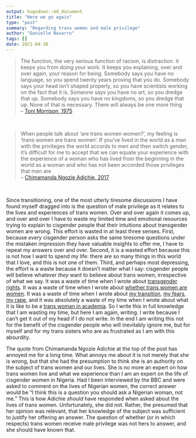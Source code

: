 ```yaml
---
output: hugodown::md_document
title: "Here we go again"
type: "post"
summary: "Regarding trans women and male privilege"
author: "Danielle Navarro"
tags: []
date: 2021-04-30
---
```


> The function, the very serious function of racism, is distraction. It keeps you from doing your work. It keeps you explaining, over and over again, your reason for being. Somebody says you have no language, so you spend twenty years proving that you do. Somebody says your head isn’t shaped properly, so you have scientists working on the fact that it is. Someone says you have no art, so you dredge that up. Somebody says you have no kingdoms, so you dredge that up. None of that is necessary. There will always be one more thing <br> -- [Toni Morrison, 1975](https://www.mackenzian.com/wp-content/uploads/2014/07/Transcript_PortlandState_TMorrison.pdf)

<br>

> When people talk about 'are trans women women?', my feeling is 'trans women are trans women'. If you've lived in the world as a man with the privileges the world accords to men and then switch gender, it's difficult for me to accept that we can equate your experience with the experience of a woman who has lived from the beginning in the world as a woman and who has not been accorded those privileges that men are <br> -- [Chimamanda Ngozie Adichie, 2017](https://www.vox.com/identities/2017/3/15/14910900/chimamanda-ngozi-adichie-transgender-women-comments-apology)

<br>

Since transitioning, one of the most utterly tiresome discussions I have found myself dragged into is the question of male privilege as it relates to the lives and experiences of trans women. Over and over again it comes up, and over and over I have to waste my limited time and emotional resources trying to explain to cisgender people that their intuitions about transgender women are wrong. This effort is wasted in at least three senses. First, because *every* cisgender person asks the same tiresome questions under the mistaken impression they have valuable insights to offer me, I have to repeat my answers over and over. Second, it is a wasted effort because this is not how I want to spend my life: there are so many things in this world that I love, and this is not one of them. Third, and perhaps most depressing, the effort is a waste because it doesn't matter what I say: cisgender people will believe whatever *they* want to believe about trans women, irrespective of what we say. It was a waste of time when I wrote about [transgender rights](/post/an-ordinary-account). It was a waste of time when I wrote about [whether trans women are women](post/trans-women-are/). It was a waste of time when I wrote about [my transition](post/in-between/), [my fears](post/gender-critical-fear/), [my rape](post/something-improbable-happened/), and it was absolutely a waste of my time when I wrote about what it is like to be a [trans woman in academia](post/52-pickup/). So I write this in full knowledge that I am wasting my time, but here I am again, writing. I write because I can't get it out of my head if I do not write. In the end I am writing this not for the benefit of the cisgender people who will inevitably ignore me, but for myself and for my trans sisters who are as frustrated as I am with this absurdity.

The quote from Chimamanda Ngozie Adichie at the top of the post has annoyed me for a long time. What annoys me about it is not merely that she is wrong, but that she had the presumption to think she is an authority on the subject of trans women and our lives. She is no more an expert on how trans women live and what we experience than I am an expert on the life of cisgender women in Nigeria. Had I been interviewed by the BBC and were asked to comment on the lives of Nigerian women, the correct answer would be "I think this is a question you should ask a Nigerian woman, not me." This is how Adichie *should* have responded when asked about the lives of trans women. Unfortunately, she did not. Rather, the presumed that her opinion was relevant, that her knowledge of the subject was sufficient to justify her offering an answer. The question of whether (or in which respects) trans women receive male privilege was not hers to answer, and she should have known that.



<br><br><br>
